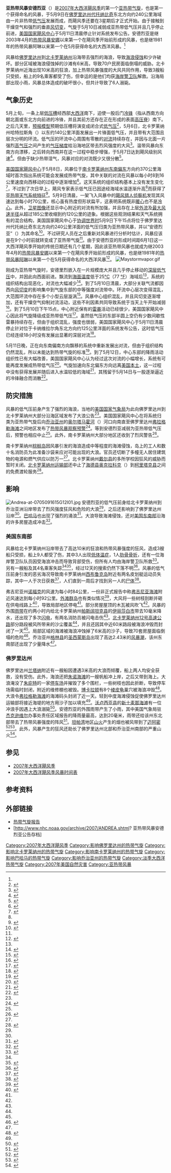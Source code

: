 {{noteTA
|G1=USState
|G2=单位
|1=zh-cn:亚热带气旋; zh-hk:副熱帶氣旋; zh-mo:副熱帶氣旋; zh-tw:副熱帶氣旋;
|2=zh-cn:代托纳比奇; zh-hk:戴通納海灘; zh-tw:戴通納海灘;
|3=zh-cn:风切变;zh-tw:風切;zh-hk:風切變;
|4=zh-hans:海岸警卫队;zh-hant:海岸防衛隊;
}}
{{About|2007年的亚热带风暴|2013年的同名热带风暴|2013年热带风暴安德烈亚}}
{{Infobox Hurricane
| Name=亚热带风暴安德烈亚<br />{{lang|en|Subtropical Storm Andrea}}
| Type=亚热带风暴
| Year=2007
| Basin=Atl
| Image location=Subtropical Storm Andrea (2007).JPG
| Image name=亚热带风暴安德烈亚即将登陆佛罗里达州
| Formed=2007年5月9日
| Dissipated=2007年5月11日
| 1-min winds=50
| Pressure=1001
| Damages=0
| Inflated=
| Fatalities=间接导致6人遇难
| Areas=[[弗吉尼亚州|弗吉尼亚州]]、[[北卡罗来纳州|北卡罗来纳州]]、[[南卡罗来纳州|南卡罗来纳州]]、[[乔治亚州|乔治亚州]]、[[佛罗里达州|佛罗里达州]]、[[巴哈马|巴哈马]]
| Hurricane season=[[2007年大西洋飓风季|2007年大西洋飓风季]]
}}
'''亚热带风暴安德烈亚'''（{{lang-en|Subtropical Storm Andrea}}）是[[2007年大西洋飓风季|2007年大西洋飓风季]]的第一个[[亚热带气旋|亚热带气旋]]，也是第一个获得命名的风暴，于5月9日在[[佛罗里达州|佛罗里达州]][[代托纳比奇_(佛罗里达州)|代托纳比奇]]东北方向约240公里海域由一片非热带[[低气压|低气压]]发展而成，而飓风季还要在3星期后才正式开始。由于接触到干燥空气和强烈的垂直[[风切变|风切变]]，气旋于5月10日减弱成亚热带低气压并且几乎停止前进，[[國家颶風中心|美国国家飓风中心]]于5月11日清晨停止针对系统发布公告。安德烈亚是继2003年4月的[[2003年热带风暴安娜|热带风暴安娜]]以来第一个在飓风季开始前形成的风暴，也是继1981年的热带风暴阿琳以来第一个在5月获得命名的大西洋风暴。<ref name="HURDAT" />

风暴给[[佛罗里达州|佛罗里达州]]到[[北卡罗莱纳州|北卡罗莱纳州]]沿海带去强烈的海浪，导致[[海岸侵蚀|海浪侵蚀]]和少许破坏。部分区域被海浪侵蚀掉的沙滩有6米高，导致70户民房面临倒塌的威胁。北卡罗莱纳州近海出现10米高的狂浪，加上热带风暴强度的大风共同作用，导致3艘船只受损，船上的9名乘客都受了伤，但幸运的是他们均获[[美国海岸警卫队|海岸警卫队]]解救。沿海局部出现小雨，风暴总体造成的破坏很小，但共计导致了6人溺毙。

== 气象历史 ==
{{storm path|Andrea 2007 track.png}}
5月上旬，一条上层[[低压槽|低压槽]]经西部[[大西洋|大西洋]]南下，迫使一股后门[[冷锋|冷锋]]（指从西南方向朝北面或东北方向前进的冷锋，并且其前方还存在正在形成的表面[[高压脊|高压脊]]）南下。之后几天里，[[热带气旋预报模型|预报模型]]预期低压槽将演变成闭合式[[低气压|低气压]]<ref name="54twd">{{cite report | author = Cangialosi | year = 2007 | title = May 4 Tropical Weather Discussion | publisher = National Hurricane Center}}</ref>，5月6日，北卡罗莱纳州哈特拉斯角（{{lang|en|Cape Hatteras}}）以东约140公里洋面发展出一片锋面低气压，并且带有大范围且层次分明的环流。低气压的环流中心周围有零散的[[对流|对流]]持续存在，并因与北面一片强烈[[高气压|高气压]]之间产生的[[气压梯度|气压梯度]]给沿海地区带去烈风强度的大风<ref name="57twd">{{cite report | author = Cangialosi | year = 2007 | title = May 6 Tropical Weather Discussion | publisher = National Hurricane Center}}</ref>。温带风暴向东南方向漂移，之后转向西南并在这一过程中稳步增强，于5月7日达到飓风级别风速<ref name="tcr">{{cite web | author = Jamie R. Rhome, Jack Beven, and Mark Willis | year = 2007 | title = Subtropical Storm Andrea Tropical Cyclone Report | publisher = National Hurricane Center | accessdate = 2014-05-23 | url = http://www.nhc.noaa.gov/pdf/TCR-AL012007_Andrea.pdf | format = [[PDF|PDF]] | archivedate = 2014-03-30 | archiveurl = https://web.archive.org/web/20140330144217/http://www.nhc.noaa.gov/pdf/TCR-AL012007_Andrea.pdf | deadurl = no }}</ref>。但由于缺少热带湿气，风暴对应的对流既少又很分散<ref name="57twd2">{{cite report | author = Cangialosi | year = 2007 | title = May 7 Tropical Weather Discussion | publisher = National Hurricane Center}}</ref>。

[[国家飓风中心|美国国家飓风中心]]于5月8日，风暴位于[[南卡罗莱纳州|南卡罗莱纳州]][[罗盘方位|东南偏东]]方向约370公里海域时首次指出系统可能会发展成热带气旋，其中关联的对流在风暴以每小时8到16公里速度向西移动的过程中逐渐增加<ref name="may8stds">{{cite report | author = Knabb | year = 2007 | title = May 8 Special Tropical Disturbance Statement | publisher = National Hurricane Center}}</ref>。这天系统的组织结构基本上没有发生变化<ref name="may9stds">{{cite report | author = Brown | year = 2007 | title = May 9 Special Tropical Disturbance Statement | publisher = National Hurricane Center}}</ref>，不过到了次日早上，飓风专家表示低气压已因途经海域水温逐渐升高<ref name="tcr" />而获得了[[亚热带气旋|亚热带天气系统特征]]<ref name="stdsmay9">{{cite report | author = Franklin/Knabb | year = 2007 | title = May 9 Special Tropical Disturbance Statement (2) | publisher = National Hurricane Center}}</ref>。5月9日清晨，一架飞入风暴中的[[飓风猎人|飓风猎人]][[侦察机|侦察机]]发现其风速达到每小时70公里，核心虽有热度但形状扁平，这表明系统既非[[热带气旋|暖心]]也不是[[冷心低压|冷心]]。此外，[[卫星图像|卫星图像]]还显示中心附近的对流有所加强，并且存在上层[[外流_(气象学)|外流]]及[[最大风速半径|最大风速半径]]从超过185公里收缩到约120公里的迹象。根据这些观测结果和天气系统拥有的混合结构，美国国家飓风中心于[[协调世界时|协调世界时]]5月9日下午15点将位于佛罗里达州代托纳比奇东北方向约240公里洋面的低气压归类为亚热带风暴，并以“安德烈亚”（{{lang|en|Andrea}}）为其命名<ref name="disc1">{{cite web | author = Knabb | year = 2007 | title = Subtropical Storm Andrea Discussion One | publisher = National Hurricane Center | accessdate = 2014-05-23 | url = http://www.nhc.noaa.gov/archive/2007/al01/al012007.discus.001.shtml | archivedate = 2012-10-19 | deadurl = no | archiveurl = https://web.archive.org/web/20121019090005/http://www.nhc.noaa.gov/archive/2007/al01/al012007.discus.001.shtml }}</ref>。不过研究人员在之后重新对风暴进行分析时估计，风暴应该是在9个小时前就转变成了亚热带气旋<ref name="tcr" />。由于安德烈亚的形成时间距6月1日这一大西洋飓风季开始的传统日期还有几个星期，因此该亚热带风暴也就成为继2003年4月的[[2003年热带风暴安娜|热带风暴安娜]]以来第一个在飓风季开始前形成的风暴，也是继1981年的[[1981年热带风暴阿琳|热带风暴阿琳]]以来第一个在5月获得命名的大西洋风暴<ref name="HURDAT">{{cite web | author = National Hurricane Center | author2 = Hurricane Research Division | title = Atlantic hurricane best track (HURDAT version 2) | url = http://www.nhc.noaa.gov/data/hurdat/hurdat2-1851-2013-040114.txt | publisher = United States National Oceanic and Atmospheric Administration | date = 2014-04-01 | accessdate = 2014-05-23 | archivedate = 2014-04-09 | archiveurl = https://web.archive.org/web/20140409092642/http://www.nhc.noaa.gov/data/hurdat/hurdat2-1851-2013-040114.txt | deadurl = no }}</ref>。
[[Image:Maystormvapor.gif|right]]

刚成为亚热带气旋时，安德里烈嵌入在一片规模庞大并且几乎停止移动的[[低压槽|深层低气压]]中，并因此向西面前进。飘流到[[海面温度|海面温度]]低于25[[摄氏温度|°C]]（77 [[华氏温标|°F]]）海域后<ref name="disc1" />，系统的组织结构出现恶化，对流也大幅减少<ref name="disc2">{{cite web | author = Knabb | year = 2007 | title = Subtropical Storm Andrea Discussion Two | publisher = National Hurricane Center | accessdate = 2014-05-23 | archivedate = 2012-10-19 | archiveurl = https://web.archive.org/web/20121019090017/http://www.nhc.noaa.gov/archive/2007/al01/al012007.discus.002.shtml | deadurl = no | url = http://www.nhc.noaa.gov/archive/2007/al01/al012007.discus.002.shtml }}</ref>。到了5月10日清晨，大部分关联气流都因西向[[风切变|风切变]]的影响集中到气旋东部的中等强度对流带中。环流中心层次变得混乱，大范围环流中存在多个小型云层漩涡<ref name="disc3">{{cite web | author = Avila | year = 2007 | title = Subtropical Storm Andrea Discussion Three | publisher = National Hurricane Center | accessdate = 2014-05-23 | archiveurl = https://web.archive.org/web/20121019090023/http://www.nhc.noaa.gov/archive/2007/al01/al012007.discus.003.shtml | deadurl = no | url = http://www.nhc.noaa.gov/archive/2007/al01/al012007.discus.003.shtml | archivedate = 2012-10-19 }}</ref>。风暴中心组织混乱，并且风切变逐渐增加，还有干燥空气抑制对流活动，这些不利因素共同导致系统于当天上午开始减弱<ref name="disc4">{{cite web | author = Mainelli | year = 2007 | title = Subtropical Storm Andrea Discussion Four | publisher = National Hurricane Center | accessdate = 2014-05-23 | archivedate = 2012-10-19 | deadurl = no | archiveurl = https://web.archive.org/web/20121019090031/http://www.nhc.noaa.gov/archive/2007/al01/al012007.discus.004.shtml | url = http://www.nhc.noaa.gov/archive/2007/al01/al012007.discus.004.shtml }}</ref>。到了{{lang|en|[[协调世界时|UTC]]}}5月10日下午15点，中心附近保有的[[雷暴|雷暴]]活动已经很少，美国国家飓风中心因此将气旋降级成亚热带低气压<ref name="disc5">{{cite web | author = Knabb | year = 2007 | title = Subtropical Depression Andrea Discussion Five | publisher = National Hurricane Center | accessdate = 2007-05-10 | archivedate = 2012-10-19 | deadurl = no | archiveurl = https://web.archive.org/web/20121019090037/http://www.nhc.noaa.gov/archive/2007/al01/al012007.discus.005.shtml | url = http://www.nhc.noaa.gov/archive/2007/al01/al012007.discus.005.shtml? }}</ref>。虽然低气压的东部半圆上空仍有少数间歇性雷暴持续存在，但由于组织混乱，强度也很弱，美国国家飓风中心于5月11日清晨停止针对位于卡纳维拉尔角东北方向约125公里洋面的系统发布公告，这时低气压已经连续18小时没有发展出显著的深层对流<ref name="disc7">{{cite web | author = Rhome | publisher = National Hurricane Center | year = 2007 | title = Subtropical Depression Andrea Discussion Seven | accessdate = 2014-05-23 | archivedate = 2012-10-19 | deadurl = no | archiveurl = https://web.archive.org/web/20121019090044/http://www.nhc.noaa.gov/archive/2007/al01/al012007.discus.007.shtml | url = http://www.nhc.noaa.gov/archive/2007/al01/al012007.discus.007.shtml? }}</ref>。

5月11日晚，正在向东南偏南方向飘移的系统中重新发展出对流，但由于组织结构仍然混乱，所以未能达到热带气旋的标准<ref name="may11stds">{{cite web | author = Knabb | year = 2007 | title = May 11 Special Tropical Disturbance Statement | publisher = National Hurricane Center}}</ref>。到了5月12日，中心东部的降雨活动组织性已有大幅改善，美国国家飓风中心认为经过这次对流的小幅增长，系统有可能再度发展成热带低气压<ref name="stds512">{{cite web | author = Franklin | year = 2007 | title = May 12 Special Tropical Disturbance Statement | publisher = National Hurricane Center}}</ref>。气旋加速向东北偏东方向远离[[美国本土|美国本土]]，这一过程中没有获得发展并随后进入水温较低的海域<ref name="stds513">{{cite web | author = Beven | year = 2007 | title = May 13 Special Tropical Disturbance Statement | publisher = National Hurricane Center}}</ref>，其残留于5月14日与一股逐渐逼近的冷锋融合而消散<ref name="601two">{{cite report | author = National Hurricane Center | title = June 1 Tropical Weather Outlook}}</ref>。

== 防灾措施 ==
风暴的低气压前身产生了强烈的海浪，当地的[[美国国家气象局|美国国家气象局]]为此向佛罗里达州到北卡罗莱纳州大部分沿海区域发布了大浪公告<ref name="57twd" />。美国国家飓风中心在将系统归类为亚热带气旋后向[[乔治亚州|乔治亚州]]的[[奥尔塔马霍河|奥尔塔马霍河]]（{{lang|en|Altamaha River}}）河口向南直至佛罗里达州[[弗拉格勒海滩_(佛罗里达州)|弗拉格勒海滩]]之间地区发布了[[热带气旋警告|热带风暴观察预警]]<ref name="adv1">{{cite web | author = Knabb | year = 2007 | title = Subtropical Storm Andrea Public Advisory One | publisher = National Hurricane Center | accessdate = 2014-05-23 | archivedate = 2012-10-21 | archiveurl = https://web.archive.org/web/20121021052459/http://www.nhc.noaa.gov/archive/2007/al01/al012007.public.001.shtml | url = http://www.nhc.noaa.gov/archive/2007/al01/al012007.public.001.shtml? | deadurl = no }}</ref>。等到安德烈亚减弱为亚热带低气压后，预警也相应中止<ref name="disc5" />。此外，南卡罗莱纳州大部分地区还收到了烈风警告<ref name="WIStv">{{cite web | author = Jennifer Wilson | year = 2007 | title = Forecasters: Subtropical Storm Andrea has formed | publisher = WIStv Columbia, South Carolina | accessdate = 2014-05-23 | archivedate = 2012-02-07 | deadurl = yes | archiveurl = https://web.archive.org/web/20120207054739/http://www.wistv.com/Global/story.asp?S=6488453&nav=menu36_2 | url = http://www.wistv.com/Global/story.asp?S=6488453&nav=menu36_2 }}</ref>。

南卡罗莱纳州[[棕榈岛_(南卡罗来纳州)|棕榈岛]]因风暴引发的海浪造成中等程度的海滩侵蚀，岛上的工人和数十名消防员为此准备沙袋来应对可能出现的大浪。官员还切断了多幢无人居住建筑物的电源和燃气供应以防万一<ref name="WIStv" />。北卡罗莱纳州[[戴尔县_(北卡罗莱纳州)|戴尔县]]的多所学校因狂风的威胁而暂时关闭。[[北卡罗莱纳州运输部|北卡罗莱纳州运输部]]还中止了[[海德县_(北卡罗莱纳州)|海德县]][[奥克拉科克|奥克拉科克]]（{{lang|en|Ocracoke}}）到[[柯里塔克县_(北卡罗莱纳州)|柯里塔克县]]之间的免费渡轮服务<ref name="vp599">{{cite news | author = Lauren King and Kristin Davis | year = 2007 | title = Season's first named storm unleashes band of rain | work = Virginian Pilot | accessdate = 2014-05-23 | url = http://hamptonroads.com/node/263421 | archivedate = 2007-08-11 | archiveurl = https://web.archive.org/web/20070811044721/http://hamptonroads.com/node/263421 | deadurl = no }}</ref>。

== 影响 ==
[[Image:Andrea-at-0705091615G12I01.jpg|right]]
安德烈亚的低气压前身给北卡罗莱纳州到乔治亚洲沿岸带去了烈风强度狂风和危险的大浪<ref name="may8stds" />，之后还影响到了佛罗里达州沿岸<ref name="may9stds" />。[[巴哈马|巴哈马]]也出现了强烈的涌浪<ref name="58twd">{{cite report | author = Willis | year = 2007 | title = May 8 Tropical Weather Discussion | publisher = National Hurricane Center}}</ref>。大浪导致海滩侵蚀，还对[[美国东南部|美国东南部]]沿海的许多房屋造成冲击<ref name="ap59">{{cite news | author = Jessica Gresko | url = http://agonist.org/years_first_named_storm_becomes_andrea_forms_3_weeks_before_hurricane_season_begins/ | deadurl = yes | year = 2007 | title = Year's first named storm becomes Andrea, forms 3 weeks before hurricane season begins | agency = Associated Press | accessdate = 2014-05-23 | archivedate = 2014-05-23 | archiveurl = https://web.archive.org/web/20140523093401/http://agonist.org/years_first_named_storm_becomes_andrea_forms_3_weeks_before_hurricane_season_begins/ | df =  }}</ref>。

=== 美国东南部 ===
风暴给北卡罗莱纳州沿岸带去了高达10米的狂浪和热带风暴强度的狂风，造成3艘船只受损，船上9人都受了伤，其中3人出现[[低体温症|低体温症]]，1人[[肋骨|肋骨]][[骨折|骨折]]，还有一位海岸警卫队队员因受海浪冲击而导致背部受伤，但所有人均由海岸警卫队所救<ref name="vp58">{{cite news | author = | work = Virginian Pilot | date = 2007-05-08 | title = High drama on high seas}}</ref>。另有一艘船及其4名乘客失踪<ref name="vp599" /><ref name="whdh">{{cite web | author = Sunbeam Television | year = 2007 | title = Coast Guard continues search for missing sailors | accessdate = 2014-05-23 | archiveurl = https://web.archive.org/web/20120722084152/http://www4.whdh.com/news/articles/local/BO51728 | deadurl = yes | archivedate = 2012-07-22 | url = http://www4.whdh.com/news/articles/local/BO51728 }}</ref>，经过12天的搜索仍然下落不明<ref>{{cite web | author = Amanda Milkovits | year = 2007 | title = Sailors’ circle holds hope | publisher = The Providence Journal | accessdate = 2007-05-18 | archivedate = 2011-06-28 | deadurl = yes | archiveurl = https://web.archive.org/web/20110628211117/http://www.projo.com/news/content/a_sailors_life_05-18-07_UB5M866.355c273.html | url = http://www.projo.com/news/content/a_sailors_life_05-18-07_UB5M866.355c273.html }}</ref>。风暴的低气压前身引发的恶劣海况导致南卡罗莱纳州[[西布鲁克岛_(南卡罗来纳州)|西布鲁克岛]]附近有两名皮划艇运动员失踪，其中一人于次日获救<ref name="ap59stuff">{{cite web | author = Associated Press | year = 2007 | title = First named '07 Atlantic storm forms near coast | accessdate = 2014-05-23 | url = http://www.nbcnews.com/id/18573390/ | deadurl = no | archiveurl = https://web.archive.org/web/20121020163350/http://www.msnbc.msn.com/id/18573390/ | archivedate = 2012-10-20 }}</ref>，人们直到一周后才找到另一人的[[尸体|尸体]]<ref name="ap524">{{cite news |agency=Associated Press |year=2007 |title=DNA identifies missing Atlanta kayaker's body in S.C. |accessdate=2014-05-23 |deadurl=yes |archiveurl=https://web.archive.org/web/20140523094939/https://www.accessnorthga.com/detail.php?n=97279 |archivedate=2014-05-23 |url=https://www.accessnorthga.com/detail.php?n=97279 }}</ref>。

弗吉尼亚州[[诺福克_(弗吉尼亚州)|诺福克]]的风速为每小时84公里，一份非正式报告中称[[弗吉尼亚海滩|弗吉尼亚海滩]]附近风速达到每小时92公里。[[外滩群岛|外滩群岛]]也有类似情况<ref name="vp57">{{cite news | work = Virginian Pilot | date = 2007-05-07 | title = Wind and chill chase away spring today's weather}}</ref>，大风将一些树枝刮断并砸在供电线路上<ref name="sj58">{{cite news | author = Francine Sawyer | publisher = New Bern Sun Journal | year = 2007 | title = Storm moving away from coast}}</ref>，导致局部地区停电<ref name="vp599" />。部分房屋屋顶的木瓦被风吹飞<ref name="vp57" />。风暴的外围[[雨带|雨带]]在约两小时内给北卡罗莱纳州[[帕斯阔坦克县_(北卡罗莱纳州)|帕斯阔坦克县]]的[[伊丽莎白市_(北卡罗莱纳州)|伊丽莎白市]]带去10毫米降水，还出现了多次[[闪电|闪电]]，有两名消防员被闪电击伤<ref name="vp599" />。[[北卡罗莱纳州12号高速公路|北卡罗莱纳州12号高速公路]]部分路段被风所带来的沙尘覆盖<ref name="vp57" />，并且还因其中近60米路段被海浪冲毁而封闭了一天<ref name="vp599" />。局部区域的海滩被海浪冲蚀掉了6米高的沙子，导致70套房屋面临倒塌的危险<ref name="wral">{{cite web | author = Bryan Mims | publisher = WRAL.com | year = 2007 | accessdate = 2014-05-23 | title = Offshore Storm System Raked N.C. Beaches | archiveurl = https://web.archive.org/web/20130328151736/http://www.wral.com/weather/story/1399195/ | archivedate = 2013-03-28 | url = http://www.wral.com/weather/story/1399195/ | deadurl = no }}</ref>。乔治亚州[[格林县_(乔治亚州)_(1777年)|格林县]]的[[圣西蒙斯_(乔治亚州)|圣西蒙斯岛]]出现了高达2.43米的[[风暴潮|风暴潮]]，该州东南部还出现了少量降水<ref name="jacknws" />。

=== 佛罗里达州 ===
佛罗里达州[[兰塔纳_(佛罗里达州)|兰塔纳]]附近有一艘船因遭遇3米高的大浪而倾覆，船上两人均安全获救，没有受伤。此外，海浪还把[[朱诺海滩_(佛罗里达州)|朱诺海滩]]的一艘帆船冲上岸，之后又带到海上。大浪淹没了[[朱庇特_(佛罗里达州)|朱庇特]]的一家[[停车场|停车场]]并摧毁了多个围栏，一些树枝也因此折断，导致停车场需临时封闭，附近的维修棚也被毁。[[博卡拉顿|博卡拉顿]]有8个[[棱皮龟|棱皮龟]]巢穴被海浪冲毁<ref name="sfs59">{{cite news | author = Erika Pesantes, Sally Apgar and Chrystian Tejedor | date = 2007-05-09 | title = Sweeping erosion hits Palm Beach County coast: Low-pressure system sucks swaths of sand; Jupiter feels brunt of it | work = South Florida Sun-Sentinel}}</ref>。大浪令[[弗拉格勒海滩_(佛罗里达州)|弗拉格勒海滩]]的海滩码头封闭了近一天。轻到中度海滩侵蚀促使佛罗里达州运输部将接近海堤的地方用沙子加以填充<ref name="jacknws" />。[[沃卢西亚县|沃卢西亚县]]的[[新士麦那海滩_(佛罗里达州)|新士麦那海滩]]有一位冲浪手因遇上大浪溺毙<ref name="Orlando Sentinel">{{cite news | author = Tanya Caldwell | year = 2007 | title = Holly Hill surfer drowns after taking on 'gigantic wave' in New Smyrna Beach | publisher= Orlando Sentinel}}</ref>。安德烈亚的外围雨带产生了小雨，其中美国气象局驻[[杰克逊维尔_(佛罗里达州)|杰克逊维尔]]办事处责任区域报告的降雨量最高，达到20毫米，雨带还给该州东北部带去了热带风暴强度的阵风<ref name="jacknws">{{cite web | author = Keegan, Shashy, McAllister, & Enyedi | year = 2007 | title = Post-Tropical Cyclone Report | publisher = Jacksonville, Florida National Weather Service | accessdate = 2007-05-19 | url = http://www.srh.weather.gov/jax/text.php?sid=JAX&pil=PSH | archivedate = 2006-09-25 | deadurl = yes | archiveurl = https://web.archive.org/web/20060925010648/http://www.srh.weather.gov/jax/text.php?sid=JAX&pil=PSH }}</ref>。[[坦帕湾|坦帕湾]]地区[[山火|山火]]产生的烟也被风带到了[[迈阿密|迈阿密]]<ref name="bradenton">{{cite news | author = Staff Writer | year = 2007 | title = Subtropical storm Andrea is swirling off the north Florida coastline | work = Bradenton Herald}}</ref><ref name="Wildfires">{{cite news | author = CNN Staff Writer | year = 2007 | title = Atlantic's first named storm whips up wildfires | publisher = CNN | url = http://edition.cnn.com/2007/WEATHER/05/09/storm.andrea/index.html | archiveurl = https://web.archive.org/web/20070918085216/http://edition.cnn.com/2007/WEATHER/05/09/storm.andrea/index.html | deadurl = no | accessdate = 2014-05-23 | archivedate = 2007-09-18 }}</ref>。此外，风暴产生的狂风还助长了佛罗里达州北部和乔治亚州南部的严重山火<ref name="lifetime">{{cite news | title = 'Fire of a lifetime' hits North Florida | accessdate = 2014-05-23 | date = 2007-05-12 | author = Kevin Spear and Jim Stratton | work = Orlando Sentinel | via = HighBeam Research | url = http://www.highbeam.com/doc/1G1-163294382.html | archive-url = https://web.archive.org/web/20150924143210/http://www.highbeam.com/doc/1G1-163294382.html | archive-date = 2015-09-24 | dead-url = yes }}</ref>。

== 参见 ==
{{Portal|热带气旋}}
* [[2007年大西洋飓风季|2007年大西洋飓风季]]
* [[2007年大西洋飓风季风暴时间表|2007年大西洋飓风季风暴时间表]]

== 参考资料 ==
{{reflist|colwidth=30em}}

== 外部链接 ==
{{Commons category|Subtropical Storm Andrea (2007)}}
* [http://www.nhc.noaa.gov/pdf/TCR-AL012007_Andrea.pdf 热带气旋报告]{{Wayback|url=http://www.nhc.noaa.gov/pdf/TCR-AL012007_Andrea.pdf |date=20140330144217 }}
* [http://www.nhc.noaa.gov/archive/2007/ANDREA.shtml? 亚热带风暴安德烈亚公告存档]{{Wayback|url=http://www.nhc.noaa.gov/archive/2007/ANDREA.shtml |date=20201017115744 }}

{{2007 Atlantic hurricane season buttons}}
{{淡季大西洋热带气旋}}
{{DEFAULTSORT:Andrea (2007)}}
[[Category:2007年大西洋飓风季|Category:2007年大西洋飓风季]]
[[Category:影响佛罗里达州的热带气旋|Category:影响佛罗里达州的热带气旋]]
[[Category:影响北卡罗莱纳州的热带气旋|Category:影响北卡罗莱纳州的热带气旋]]
[[Category:影响南卡罗莱纳州的热带气旋|Category:影响南卡罗莱纳州的热带气旋]]
[[Category:影响巴哈马的热带气旋|Category:影响巴哈马的热带气旋]]
[[Category:影响乔治亚州的热带气旋|Category:影响乔治亚州的热带气旋]]
[[Category:淡季大西洋热带气旋|Category:淡季大西洋热带气旋]]
[[Category:2007年美国自然灾害|Category:2007年美国自然灾害]]
[[Category:亚热带风暴|Category:亚热带风暴]]
{{Featured article}}